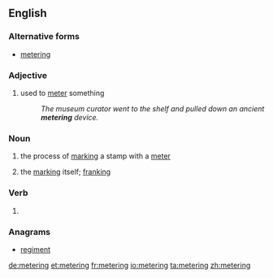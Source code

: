 ==English==

===Alternative forms===
* [[metering]]

===Adjective===
{{en-adj|-}}

# used to [[meter]] something
#: ''The museum curator went to the shelf and pulled down an ancient '''metering''' device.''

===Noun===
{{en-noun}}
# {{context|chiefly|US|lang=en}} the process of [[mark]]ing a stamp with a [[meter]]
# {{context|chiefly|US|lang=en}} the [[mark]]ing itself; [[franking]]

===Verb===
{{head|en}}

# {{present participle of|meter|lang=en}}

===Anagrams===
* [[regiment#English|regiment]]

[[de:metering]]
[[et:metering]]
[[fr:metering]]
[[io:metering]]
[[ta:metering]]
[[zh:metering]]